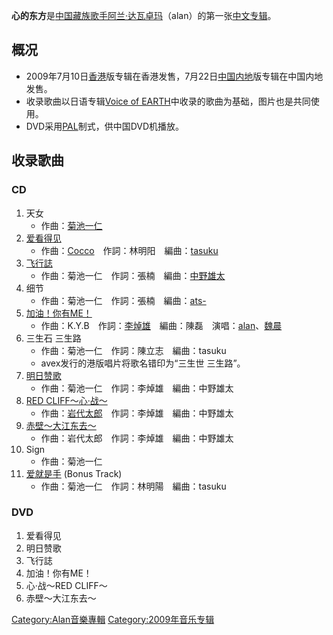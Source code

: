 {{infobox Album
|Name           = 心的东方
|Artist         = [[alan|alan]]
|Cover          = 心的东方.jpg
|Released       = {{flagicon|Hong Kong}}2009年7月10日<br />{{flagicon|China}}2009年7月22日
|Recorded       =
|Genre          = [[C-pop|C-pop]]
|Length         = 
|Label          = [[avex_trax|avex trax]]
|Producer       = [[菊池一仁|菊池一仁]]
|Reviews        = 
|Chart position = 
|Type           = 专辑
|Last album     = [[心·战～RED_CLIFF～|心·战～RED CLIFF～]]<br />（2008）
|This album     = '''心的东方''' <br />（2009）
|Next album     = [[兰色～Love_Moon_Light～|兰色～Love Moon Light～]]<br />（2010）
}}
'''心的东方'''是[[中国|中国]][[藏族|藏族]][[歌手|歌手]][[阿兰·达瓦卓玛|阿兰·达瓦卓玛]]（alan）的第一张[[中文|中文]][[专辑|专辑]]。

== 概况 ==
* 2009年7月10日[[香港|香港]]版专辑在香港发售，7月22日[[中国内地|中国内地]]版专辑在中国内地发售。
* 收录歌曲以日语专辑[[Voice_of_EARTH|Voice of EARTH]]中收录的歌曲为基础，图片也是共同使用。
* DVD采用[[PAL制式|PAL]]制式，供中国DVD机播放。

== 收录歌曲 ==
=== CD ===
#天女
#*作曲：[[菊池一仁|菊池一仁]]
#[[群青的山谷|爱看得见]]
#*作曲：[[Cocco|Cocco]]　作詞：林明阳　編曲：[[tasuku|tasuku]]
#[[天空之歌|飞行誌]]
#*作曲：菊池一仁　作詞：張楠　編曲：[[中野雄太|中野雄太]]
#细节
#*作曲：菊池一仁　作詞：張楠　編曲：[[ats-|ats-]]
#[[加油！你有ME！|加油！你有ME！]]
#*作曲：K.Y.B　作詞：[[李焯雄|李焯雄]]　編曲：陳磊　演唱：[[alan|alan]]、[[魏晨|魏晨]]
#三生石 三生路
#*作曲：菊池一仁　作詞：陳立志　編曲：tasuku
#*avex发行的港版唱片将歌名错印为“三生世 三生路”。
#[[明日赞歌|明日赞歌]]
#*作曲：菊池一仁　作詞：李焯雄　編曲：中野雄太
#[[RED_CLIFF～心·战～|RED CLIFF～心·战～]]
#*作曲：[[岩代太郎|岩代太郎]]　作詞：李焯雄　編曲：中野雄太
#[[久远的河|赤壁～大江东去～]]
#*作曲：岩代太郎　作詞：李焯雄　編曲：中野雄太
#Sign
#*作曲：菊池一仁
#[[幸福的钟声|爱就是手]] (Bonus Track)
#*作曲：菊池一仁　作詞：林明陽　編曲：tasuku

===DVD===
#爱看得见
#明日赞歌
#飞行誌
#加油！你有ME！
#心·战～RED CLIFF～
#赤壁～大江东去～

{{alan}}

[[Category:Alan音樂專輯|Category:Alan音樂專輯]]
[[Category:2009年音乐专辑|Category:2009年音乐专辑]]